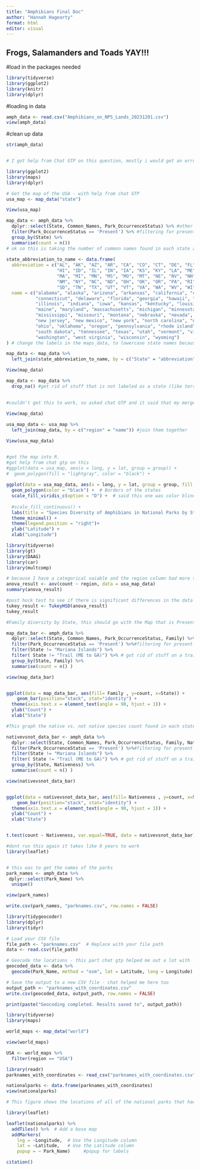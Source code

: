 ```yaml
---
title: "Amphibians Final Doc"
author: "Hannah Hagearty"
format: html
editor: visual
---
```


## Frogs, Salamanders and Toads YAY!!!

#load in the packages needed

```r
library(tidyverse)
library(ggplot2)
library(knitr)
library(dplyr)
```

#loading in data

```r
amph_data <- read.csv("Amphibians_on_NPS_Lands_20231201.csv")
view(amph_data)

```

#clean up data

```r
str(amph_data)



```

```r
# I got help from Chat GTP on this question, mostly i would get an error and ask it how to fix it, and I also asked it how to get a graph template, hope that is ok?

library(ggplot2)
library(maps)
library(dplyr)

# Get the map of the USA - with help from chat GTP
usa_map <- map_data("state")

View(usa_map)

map_data <- amph_data %>%
  dplyr::select(State, Common_Names, Park_OccurrenceStatus) %>% #other packages interfear so keep this in bro
  filter(Park_OccurrenceStatus == 'Present') %>% #filtering for present information
  group_by(State) %>%
  summarise(count = n())
# ok so this is taking the number of common names found in each state and it is going to hopefully graph them on a map of the united states, to show species diversity of amphibians in national parks by state.
 
state_abbreviation_to_name <- data.frame(
  abbreviation = c("AL", "AK", "AZ", "AR", "CA", "CO", "CT", "DE", "FL", "GA", 
                   "HI", "ID", "IL", "IN", "IA", "KS", "KY", "LA", "ME", "MD", 
                   "MA", "MI", "MN", "MS", "MO", "MT", "NE", "NV", "NH", "NJ", 
                   "NM", "NY", "NC", "ND", "OH", "OK", "OR", "PA", "RI", "SC", 
                   "SD", "TN", "TX", "UT", "VT", "VA", "WA", "WV", "WI", "WY"),
  name = c("alabama", "alaska", "arizona", "arkansas", "california", "colorado", 
           "connecticut", "delaware", "florida", "georgia", "hawaii", "idaho", 
           "illinois", "indiana", "iowa", "kansas", "kentucky", "louisiana", 
           "maine", "maryland", "massachusetts", "michigan", "minnesota", 
           "mississippi", "missouri", "montana", "nebraska", "nevada", "new hampshire", 
           "new jersey", "new mexico", "new york", "north carolina", "north dakota", 
           "ohio", "oklahoma", "oregon", "pennsylvania", "rhode island", "south carolina", 
           "south dakota", "tennessee", "texas", "utah", "vermont", "virginia", 
           "washington", "west virginia", "wisconsin", "wyoming")
) # change the labels in the maps_data, to lowercase state names because i need that to merge with the stupid map :(

map_data <- map_data %>%
  left_join(state_abbreviation_to_name, by = c("State" = "abbreviation"))

View(map_data)

map_data <- map_data %>%
  drop_na() #get rid of stuff that is not labeled as a state (like territories and islands)
  

#couldn't get this to work, so asked chat GTP and it said that my merge was not working because the states were named different abbreviations, so this should change the map data to how the map labels things.

View(map_data)
 
usa_map_data <- usa_map %>%
  left_join(map_data, by = c("region" = "name")) #join them together

View(usa_map_data)


#get the map into R.
#got help from chat gtp on this
#ggplot(data = usa_map, aes(x = long, y = lat, group = group)) +
#  geom_polygon(fill = "lightgray", color = "black") + 
  
ggplot(data = usa_map_data, aes(x = long, y = lat, group = group, fill = count)) +
  geom_polygon(color = "black") +  # Borders of the states
  scale_fill_viridis_c(option = "D") +  # said this one was color blind friendly
                  
  #scale_fill_continuous() +
  labs(title = "Species Diversity of Amphibians in National Parks by State - Present day", fill = "Count") +
  theme_minimal() +
  theme(legend.position = "right")+
  ylab("Latitude") +
  xlab("Longitude")

```

```r
library(tidyverse)
library(gt)
library(DAAG)
library(car)
library(multcomp)

# because I have a categorical vaiable and the region column had more then two options, I need to run an anova test instead of just a t test.
anova_result <- aov(count ~ region, data = usa_map_data)
summary(anova_result)

#post hock test to see if there is significant differences in the data
tukey_result <- TukeyHSD(anova_result)
tukey_result

```

```r
#Family diversity by State, this should go with the Map that is Present

map_data_bar <- amph_data %>%
  dplyr::select(State, Common_Names, Park_OccurrenceStatus, Family) %>%
  filter(Park_OccurrenceStatus == 'Present') %>%#filtering for present information
  filter(State != "Mariana Islands") %>%
  filter( State != "Trail (ME to GA)") %>% # got rid of stuff on a trail or stuff on a random island
  group_by(State, Family) %>%
  summarise(count = n() )

view(map_data_bar)


ggplot(data = map_data_bar, aes(fill= Family , y=count, x=State)) + 
    geom_bar(position="stack", stat="identity") +
  theme(axis.text.x = element_text(angle = 90, hjust = 1)) +
  ylab("Count") +
  xlab("State")

```

```r
#This graph the native vs. not native species count found in each state. Park occurrence is present.

nativevsnot_data_bar <- amph_data %>%
  dplyr::select(State, Common_Names, Park_OccurrenceStatus, Family, Nativeness) %>%
  filter(Park_OccurrenceStatus == 'Present') %>%#filtering for present information
  filter(State != "Mariana Islands") %>%
  filter( State != "Trail (ME to GA)") %>% # got rid of stuff on a trail or stuff on a random island
  group_by(State, Nativeness) %>%
  summarise(count = n() )

view(nativevsnot_data_bar)


ggplot(data = nativevsnot_data_bar, aes(fill= Nativeness , y=count, x=State)) + 
    geom_bar(position="stack", stat="identity") +
  theme(axis.text.x = element_text(angle = 90, hjust = 1)) +
  ylab("Count") +
  xlab("State")



```
```r
t.test(count ~ Nativeness, var.equal=TRUE, data = nativevsnot_data_bar) 

```
```r
#dont run this again it takes like 8 years to work
library(leaflet)


# this was to get the names of the parks
park_names <- amph_data %>%
 dplyr::select(Park_Name) %>%
  unique()

view(park_names)

write.csv(park_names, "parknames.csv", row.names = FALSE)

library(tidygeocoder)
library(dplyr)
library(tidyr)

# Load your CSV file
file_path <- "parknames.csv"  # Replace with your file path
data <- read.csv(file_path)

# Geocode the locations - this part chat gtp helped me out a lot with
geocoded_data <- data %>%
  geocode(Park_Name, method = "osm", lat = Latitude, long = Longitude)

# Save the output to a new CSV file - chat helped me here too
output_path <- "parknames_with_coordinates.csv"
write.csv(geocoded_data, output_path, row.names = FALSE)

print(paste("Geocoding completed. Results saved to", output_path))

```

```r
library(tidyverse)
library(maps)

world_maps <- map_data("world")

view(world_maps)

USA <- world_maps %>%
  filter(region == "USA")

library(readr)
parknames_with_coordinates <- read_csv("parknames_with_coordinates.csv")

nationalparks <- data.frame(parknames_with_coordinates)
view(nationalparks)

# This figure shows the locations of all of the national parks that had amphibians recorded in them.

library(leaflet)

leaflet(nationalparks) %>%
  addTiles() %>%  # Add a base map
  addMarkers(
    lng = ~Longitude,  # Use the Longitude column 
    lat = ~Latitude,   # Use the Latitude column 
    popup = ~ Park_Name)     #popup for labels
```

```r
citation()

```